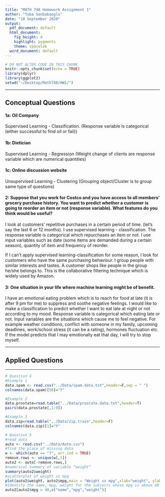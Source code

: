 ```yaml
---
title: "MATH 748 Homework Assignment 1"
author: "Tuba Senbabaoglu"
date: "10 September 2020"
output:
  pdf_document: default
  html_document:
    fig_height: 4
    highlight: pygments
    theme: spacelab
  word_document: default
---
```


```r
# DO NOT ALTER CODE IN THIS CHUNK
knitr::opts_chunk$set(echo = TRUE)
library(dplyr)
library(ggplot2)
setwd("~/Desktop/Math748/HW1/")
```

* * *

## Conceptual Questions


#### 1a: Oil Company

Supervised Learning - Classification. (Response variable is categorical (either successful to find oil or fail))

#### 1b: Dietician

Supervised Learning - Regression (Weight change of clients are response variable which are numerical quantities)

#### 1c: Online discussion website

Unsupervised Learning - Clustering (Grouping object/Cluster is to group same type of questions)


#### 2: Suppose that you work for Costco and you have access to all members’ grocery purchase history. You want to predict whether a customer is going to reorder an item or not (response variable). What features do you think would be useful?

I look at customers' repetitive purchases in a certain period of time. (let’s say the last 6 or 12 months). I use supervised learning - classification. The response variable is categorical which repurchases an item or not. I use input variables such as date (some items are demanded during a certain season), quantity of item and frequency of reorder. 

If I can't apply supervised learning-classification for some reason, I look for customers who have the same purchasing behaviour. I group people with similar interests and tastes. A customer shops like people in the group he/she belongs to. This is the collaborative filtering technique which is widely used by Amazon.

#### 3: One situation in your life where machine learning might be of benefit.

I have an emotional eating problem which is to reach for food at late (it is after 9 pm for me) to suppress and soothe negative feelings. I would like to make a classification to predict whether I want to eat late at night or not according to my mood. 
Response variable is categorical which eating late or not. Input variables are the situations which cause me to feel negative. For example weather conditions, conflict with someone in my family, upcoming deadlines, work/school stress (it can be a rating), hormones fluctuation etc. If the model predicts that I may emotionally eat that day, I will try to stop myself.



* * *

## Applied Questions


* * *

```r
# Question 4
#Example 1
data.spam <- read.csv("../Data/spam.data.txt",header=F,sep = " ")
colnames(data.spam)[58]="Y"

#Example 2
data.prostate=read.table("../Data/prostate.data.txt",header=T)
pairs(data.prostate[,1:9])

#Example 3
data.zip=read.table("../Data/zip.train",header=F)
colnames(data.zip)[1]="Y"

```



```r
# Question 5
#read data
auto <- read.csv("../Data/Auto.csv")
#find the place of missing data
w <- which(auto == "?", arr.ind = TRUE)
remove.rows <- unique(w[,1])
auto2 <- auto[-remove.rows,]
#numerical summery of variable “weight”
summary(auto2$weight)
#scatterplot of weight vs mpg
plot(auto2$weight, auto2$mpg,main = "Weight vs mpg",xlab="weight", ylab="mpg")
#Identify the name, mpg, weight for the subjects whose mpg is above 40
auto2[auto2$mpg > 40,c("name","mpg","weight")]


```

